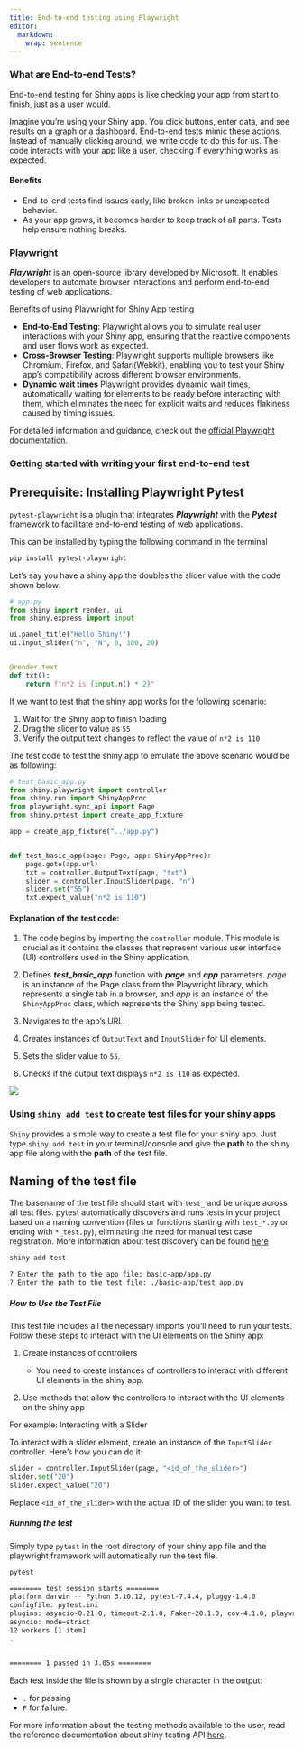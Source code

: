 ```yaml
---
title: End-to-end testing using Playwright
editor:
  markdown:
    wrap: sentence
---
```


### What are End-to-end Tests?

End-to-end testing for Shiny apps is like checking your app from start to finish, just as a user would.

Imagine you're using your Shiny app. You click buttons, enter data, and see results on a graph or a dashboard. End-to-end tests mimic these actions.
Instead of manually clicking around, we write code to do this for us. The code interacts with your app like a user, checking if everything works as expected.

#### Benefits
- End-to-end tests find issues early, like broken links or unexpected behavior.
- As your app grows, it becomes harder to keep track of all parts. Tests help ensure nothing breaks.


### Playwright

***Playwright*** is an open-source library developed by Microsoft. It enables developers to automate browser interactions and perform end-to-end testing of web applications.

Benefits of using Playwright for Shiny App testing

- **End-to-End Testing**: Playwright allows you to simulate real user interactions with your Shiny app, ensuring that the reactive components and user flows work as expected.
- **Cross-Browser Testing**: Playwright supports multiple browsers like Chromium, Firefox, and Safari(Webkit), enabling you to test your Shiny app's compatibility across different browser environments.
- **Dynamic wait times** Playwright provides dynamic wait times, automatically waiting for elements to be ready before interacting with them, which eliminates the need for explicit waits and reduces flakiness caused by timing issues.

For detailed information and guidance, check out the [official Playwright documentation](https://playwright.dev/python/).

### Getting started with writing your first end-to-end test

::: {.callout-tip collapse="true"}
## Prerequisite: Installing Playwright Pytest

`pytest-playwright` is a plugin that integrates ***Playwright*** with the ***Pytest*** framework to facilitate end-to-end testing of web applications.

This can be installed by typing the following command in the terminal

```bash
pip install pytest-playwright
```
:::

Let's say you have a shiny app the doubles the slider value with the code shown below:

```python
# app.py
from shiny import render, ui
from shiny.express import input

ui.panel_title("Hello Shiny!")
ui.input_slider("n", "N", 0, 100, 20)


@render.text
def txt():
    return f"n*2 is {input.n() * 2}"
```

If we want to test that the shiny app works for the following scenario:

1. Wait for the Shiny app to finish loading
1. Drag the slider to value as `55`
1. Verify the output text changes to reflect the value of `n*2 is 110`

The test code to test the shiny app to emulate the above scenario would be as following:

```python
# test_basic_app.py
from shiny.playwright import controller
from shiny.run import ShinyAppProc
from playwright.sync_api import Page
from shiny.pytest import create_app_fixture

app = create_app_fixture("../app.py")


def test_basic_app(page: Page, app: ShinyAppProc):
    page.goto(app.url)
    txt = controller.OutputText(page, "txt")
    slider = controller.InputSlider(page, "n")
    slider.set("55")
    txt.expect_value("n*2 is 110")
```

#### Explanation of the test code:

1. The code begins by importing the `controller` module. This module is crucial as it contains the classes that represent various user interface (UI) controllers used in the Shiny application.

2. Defines ***test_basic_app*** function with ***page*** and ***app*** parameters. *page* is an instance of the Page class from the Playwright library, which represents a single tab in a browser, and *app* is an instance of the `ShinyAppProc` class, which represents the Shiny app being tested.

3. Navigates to the app's URL.

4. Creates instances of `OutputText` and `InputSlider` for UI elements.

5. Sets the slider value to `55`.

6. Checks if the output text displays `n*2 is 110` as expected.

![](assets/end-to-end-test-workflow.png)

### Using `shiny add test` to create test files for your shiny apps

`Shiny` provides a simple way to create a test file for your shiny app. Just type `shiny add test` in your terminal/console and give the **path** to the shiny app file along with the **path** of the test file.

::: {.callout-tip collapse="true"}
## Naming of the test file

The basename of the test file should start with `test_` and be unique across all test files.
pytest automatically discovers and runs tests in your project based on a naming convention (files or functions starting with `test_*.py` or ending with `*_test.py`), eliminating the need for manual test case registration. More information about test discovery can be found [here](https://docs.pytest.org/en/8.2.x/explanation/goodpractices.html#test-discovery)
:::


```bash
shiny add test

? Enter the path to the app file: basic-app/app.py
? Enter the path to the test file: ./basic-app/test_app.py
```

##### How to Use the Test File

This test file includes all the necessary imports you'll need to run your tests. Follow these steps to interact with the UI elements on the Shiny app:

1. Create instances of controllers

    - You need to create instances of controllers to interact with different UI elements in the shiny app.

2. Use methods that allow the controllers to interact with the UI elements on the shiny app


For example: Interacting with a Slider

To interact with a slider element, create an instance of the `InputSlider` controller. Here's how you can do it:

```python
slider = controller.InputSlider(page, "<id_of_the_slider>")
slider.set("20")
slider.expect_value("20")
```
Replace `<id_of_the_slider>` with the actual ID of the slider you want to test.

##### Running the test

Simply type `pytest` in the root directory of your shiny app file and the playwright framework will automatically run the test file.

```bash
pytest

======== test session starts ========
platform darwin -- Python 3.10.12, pytest-7.4.4, pluggy-1.4.0
configfile: pytest.ini
plugins: asyncio-0.21.0, timeout-2.1.0, Faker-20.1.0, cov-4.1.0, playwright-0.4.4, rerunfailures-11.1.2, xdist-3.3.1, base-url-2.1.0, hydra-core-1.3.2, anyio-3.7.0, syrupy-4.0.5, shiny-1.0.0
asyncio: mode=strict
12 workers [1 item]
.


======== 1 passed in 3.05s ========
```

Each test inside the file is shown by a single character in the output:

- `.` for passing
- `F` for failure.


For more information about the testing methods available to the user, read the reference documentation about shiny testing API [here](https://shiny.posit.co/py/api/testing/).
